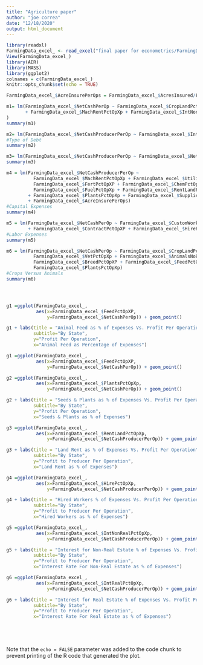 ```yaml
---
title: "Agriculture paper"
author: "joe correa"
date: "12/18/2020"
output: html_document
---
```


```r
library(readxl)
FarmingData_excel_ <- read_excel("final paper for econometrics/FarmingData excel .xlsx")
View(FarmingData_excel_)
library(AER)
library(MASS)
library(ggplot2)
colnames = c(FarmingData_excel_)
knitr::opts_chunk$set(echo = TRUE)
```


```r
FarmingData_excel_$AcreInsurePerOps = FarmingData_excel_$AcresInsured/FarmingData_excel_$OpsInsured

m1= lm(FarmingData_excel_$NetCashPerOp ~ FarmingData_excel_$CropLandPctOp + FarmingData_excel_$MachRentPctOpXp
       + FarmingData_excel_$MachRentPctOpXp + FarmingData_excel_$IntNonRealPctOpXp + FarmingData_excel_$IntRealPctOpXp
)
summary(m1)

m2= lm(FarmingData_excel_$NetCashProducerPerOp ~ FarmingData_excel_$IntNonRealPctOpXp + FarmingData_excel_$IntRealPctOpXp ) 
#Type of Debt
summary(m2)

m3= lm(FarmingData_excel_$NetCashProducerPerOp ~ FarmingData_excel_$NetCashPerOp)
summary(m3)       

m4 = lm(FarmingData_excel_$NetCashProducerPerOp ~  
          FarmingData_excel_$MachRentPctOpXp + FarmingData_excel_$UtilityPctOpXP + 
          FarmingData_excel_$FertPctOpXP + FarmingData_excel_$ChemPctOpXP + 
          FarmingData_excel_$FuelPctOpXp + FarmingData_excel_$RentLandPctOpXp
        + FarmingData_excel_$PlantsPctOpXp + FarmingData_excel_$SuppliesPctOpXp
        + FarmingData_excel_$AcreInsurePerOps)
#Capital Expenses
summary(m4)

m5 = lm(FarmingData_excel_$NetCashPerOp ~ FarmingData_excel_$CustomWorkPctOpXP
        + FarmingData_excel_$ContractPctOpXP + FarmingData_excel_$HirePctOpXp)
#Labor Expenses 
summary(m5)

m6 = lm(FarmingData_excel_$NetCashPerOp ~ FarmingData_excel_$CropLandPctOp +
          FarmingData_excel_$VetPctOpXp + FarmingData_excel_$AnimalsNoBreedPctOpXP + 
          FarmingData_excel_$BreedPctOpXP + FarmingData_excel_$FeedPctOpXP +
          FarmingData_excel_$PlantsPctOpXp)
#Crops Versus Animals
summary(m6)





```

 

```r
g1 =ggplot(FarmingData_excel_,
           aes(x=FarmingData_excel_$FeedPctOpXP,
               y=FarmingData_excel_$NetCashPerOp)) + geom_point()

g1 + labs(title = "Animal Feed as % of Expenses Vs. Profit Per Operation",
          subtitle="By State",
          y="Profit Per Operation",
          x="Animal Feed as Percentage of Expenses")

g1 =ggplot(FarmingData_excel_,
           aes(x=FarmingData_excel_$FeedPctOpXP,
               y=FarmingData_excel_$NetCashPerOp)) + geom_point()

g2 =ggplot(FarmingData_excel_,
           aes(x=FarmingData_excel_$PlantsPctOpXp,
               y=FarmingData_excel_$NetCashPerOp)) + geom_point()

g2 + labs(title = "Seeds & Plants as % of Expenses Vs. Profit Per Operation",
          subtitle="By State",
          y="Profit Per Operation",
          x="Seeds & Plants as % of Expenses")

g3 =ggplot(FarmingData_excel_,
           aes(x=FarmingData_excel_$RentLandPctOpXp,
               y=FarmingData_excel_$NetCashProducerPerOp)) + geom_point()

g3 + labs(title = "Land Rent as % of Expenses Vs. Profit Per Operation",
          subtitle="By State",
          y="Profit to Producer Per Operation",
          x="Land Rent as % of Expenses")

g4 =ggplot(FarmingData_excel_,
           aes(x=FarmingData_excel_$HirePctOpXp,
               y=FarmingData_excel_$NetCashProducerPerOp)) + geom_point()

g4 + labs(title = "Hired Workers % of Expenses Vs. Profit Per Operation",
          subtitle="By State",
          y="Profit to Producer Per Operation",
          x="Hired Workers as % of Expenses")

g5 =ggplot(FarmingData_excel_,
           aes(x=FarmingData_excel_$IntNonRealPctOpXp,
               y=FarmingData_excel_$NetCashProducerPerOp)) + geom_point()

g5 + labs(title = "Interest for Non-Real Estate % of Expenses Vs. Profit Per Operation",
          subtitle="By State",
          y="Profit to Producer Per Operation",
          x="Interest Rate For Non-Real Estate as % of Expenses")

g6 =ggplot(FarmingData_excel_,
           aes(x=FarmingData_excel_$IntRealPctOpXp,
               y=FarmingData_excel_$NetCashProducerPerOp)) + geom_point()

g6 + labs(title = "Interest for Real Estate % of Expenses Vs. Profit Per Operation",
          subtitle="By State",
          y="Profit to Producer Per Operation",
          x="Interest Rate For Real Estate as % of Expenses")






```

Note that the `echo = FALSE` parameter was added to the code chunk to prevent printing of the R code that generated the plot.
